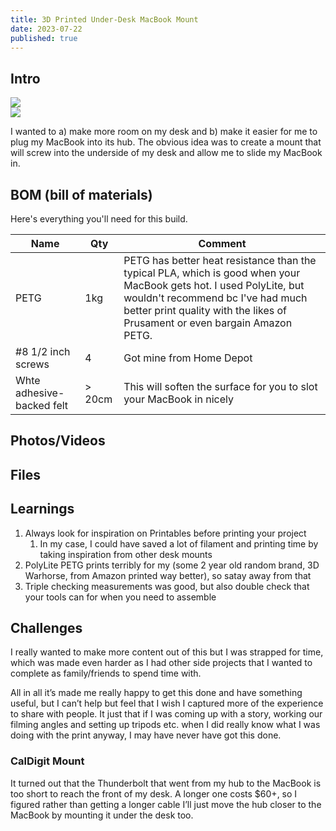```yaml
---
title: 3D Printed Under-Desk MacBook Mount
date: 2023-07-22
published: true
---
```


## Intro

<div className="flex gap-4 mb-6 fade-in-fast">
  <div >
    <Image className="rounded" src="/posts/images/SAT09925.jpg"/>
  </div>
  <div>
    <Image className="rounded" src="/posts/images/SAT09932.jpg"/>
  </div>
</div>

I wanted to a) make more room on my desk and b) make it easier for me to plug my MacBook into its hub. The obvious idea was to create a mount that will screw into the underside of my desk and allow me to slide my MacBook in. 

## BOM (bill of materials)
Here's everything you'll need for this build.

|Name|Qty|Comment|
|----|---|-------|
| PETG | 1kg | PETG has better heat resistance than the typical PLA, which is good when your MacBook gets hot. I used PolyLite, but wouldn't recommend bc I've had much better print quality with the likes of Prusament or even bargain Amazon PETG. |
| #8 1/2 inch screws | 4 | Got mine from Home Depot |
| Whte adhesive-backed felt | > 20cm | This will soften the surface for you to slot your MacBook in nicely |

## Photos/Videos

## Files
<DownloadFile name="macbook-mount.3mf" path="/posts/macbook-deskmoun.3mf" />
<DownloadFile name="caldigit-mount.3mf" path="/posts/macbook-deskmoun.3mf" />

## Learnings

1. Always look for inspiration on Printables before printing your project
    1. In my case, I could have saved a lot of filament and printing time by taking inspiration from other desk mounts
2. PolyLite PETG prints terribly for my (some 2 year old random brand, 3D Warhorse, from Amazon printed way better), so satay away from that
3. Triple checking measurements was good, but also double check that your tools can for when you need to assemble

## Challenges

I really wanted to make more content out of this but I was strapped for time, which was made even harder as I had other side projects that I wanted to complete as family/friends to spend time with. 

All in all it’s made me really happy to get this done and have something useful, but I can’t help but feel that I wish I captured more of the experience to share with people. It just that if I was coming up with a story, working our filming angles and setting up tripods etc. when I did really know what I was doing with the print anyway, I may have never have got this done.

### CalDigit Mount

It turned out that the Thunderbolt that went from my hub to the MacBook is too short to reach the front of my desk. A longer one costs $60+, so I figured rather than getting a longer cable I’ll just move the hub closer to the MacBook by mounting it under the desk too.